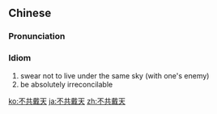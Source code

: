 ==Chinese==
{{zh-forms}}

===Pronunciation===
{{zh-pron
|m=不 gòng dài tiān
|cat=id
}}

===Idiom===
{{zh-idiom}}

# swear not to live under the same sky (with one's enemy)
# be absolutely irreconcilable

[[ko:不共戴天]]
[[ja:不共戴天]]
[[zh:不共戴天]]